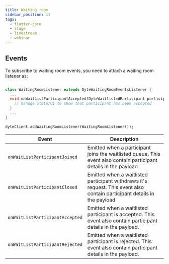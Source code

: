 ```yaml
---
title: Waiting room
sidebar_position: 11
tags:
  - flutter-core
  - stage
  - livestream
  - webinar
---
```


## Events

To subscribe to waiting room events, you need to attach a waiting room listener as:

```dart

class WaitingRoomListener extends DyteWaitingRoomEventsListener {
  ...
  void onWaitListParticipantAccepted(DyteWaitlistedParticipant participant){
    // manage state/UI to show that participant has been accepted
  }
  ...
}

dyteClient.addWaitingRoomListener(WaitingRoomListener());
```

| **Event**                       | **Description**                                                                                                          |
| ------------------------------- | ------------------------------------------------------------------------------------------------------------------------ |
| `onWaitListParticipantJoined`   | Emitted when a participant joins the waitlisted queue. This event also contain participant details in the payload        |
| `onWaitListParticipantClosed`   | Emitted when a waitlisted participant withdraws it's request. This event also contain participant details in the payload |
| `onWaitListParticipantAccepted` | Emitted when a waitlisted participant is accepted. This event also contain participant details in the payload.           |
| `onWaitListParticipantRejected` | Emitted when a waitlisted participant is rejected. This event also contain participant details in the payload.           |

<head>
  <title>Flutter Core Waiting room</title>
</head>
